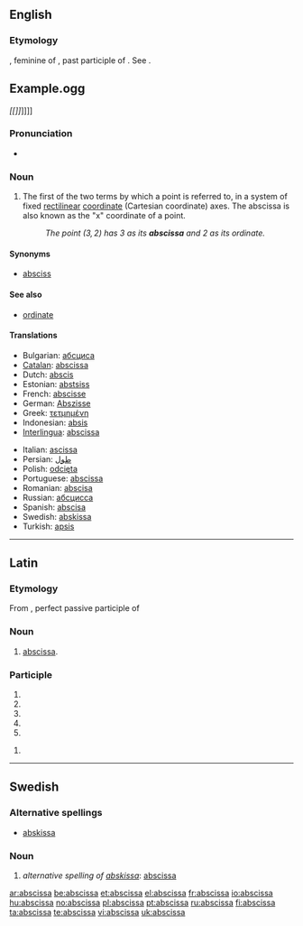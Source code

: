 ==English==

===Etymology===
{{etyl|la}}, feminine of {{term|abscissus}}, past participle of {{term|abscindere||to cut off}}. See {{term|abscind}}.

== Example.ogg ==
''[[[[]]]]'']]]]

===Pronunciation===
* {{audio|en-us-abscissa.ogg|Audio (US)}}

===Noun===
{{en-noun|pl2=abscissae}}

# {{geometry}} The first of the two terms by which a point is referred to, in a system of fixed [[rectilinear]] [[coordinate]] (Cartesian coordinate) axes. The abscissa is also known as the "x" coordinate of a point.
#: ''The point <math>(3,2)</math> has 3 as its '''abscissa''' and 2 as its ordinate.''

====Synonyms====
* [[absciss]]

====See also====
* [[ordinate]]

====Translations====
{{trans-top|first of two coordinates}}
* Bulgarian: [[абсциса]] {{f}}
* [[Catalan]]: [[abscissa]] {{f}}
* Dutch: [[abscis]] {{f}}
* Estonian: [[abstsiss]]
* French: [[abscisse]] {{f}}
* German: [[Abszisse]] {{f}}
* Greek: [[τετμημένη]] {{f}}
* Indonesian: [[absis]]
* [[Interlingua]]: [[abscissa]]
{{trans-mid}}
* Italian: [[ascissa]] {{f}}
* Persian: [[طول]]
* Polish: [[odcięta]]
* Portuguese: [[abscissa]]
* Romanian: [[abscisa]] {{f}}
* Russian: [[абсцисса]] {{f}}
* Spanish: [[abscisa]]{{f}}
* Swedish: [[abskissa]] {{c}}
* Turkish: [[apsis]]
{{trans-bottom}}

----

==Latin==

===Etymology===
From {{term|abscissus|lang=la}}, perfect passive participle of {{term|abscindo|abscindō|tear away|lang=la}}

===Noun===
{{la-noun|abscissa|abscissae|abscissae|f|first}}

# {{math|lang=la}} [[#English|abscissa]].

===Participle===
{{la-part-form|abscissa}}

# {{inflection of|abscissus|abscissus|nom|f|s|lang=la}}
# {{inflection of|abscissus|abscissus|nom|n|p|lang=la}}
# {{inflection of|abscissus|abscissus|acc|n|p|lang=la}}
# {{inflection of|abscissus|abscissus|voc|f|s|lang=la}}
# {{inflection of|abscissus|abscissus|voc|n|p|lang=la}}

{{la-part-form|abscissā}}

# {{inflection of|abscissus|abscissus|abl|f|s|lang=la}}

----

==Swedish==

===Alternative spellings===
* [[abskissa]]

===Noun===
{{infl|sv|noun|g=c}}
{{sv-noun-reg-or|absciss}}

# ''alternative spelling of [[abskissa]]'': [[#English|abscissa]]

[[ar:abscissa]]
[[be:abscissa]]
[[et:abscissa]]
[[el:abscissa]]
[[fr:abscissa]]
[[io:abscissa]]
[[hu:abscissa]]
[[no:abscissa]]
[[pl:abscissa]]
[[pt:abscissa]]
[[ru:abscissa]]
[[fi:abscissa]]
[[ta:abscissa]]
[[te:abscissa]]
[[vi:abscissa]]
[[uk:abscissa]]